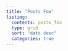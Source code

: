 ```yaml
---
title: "Posts Foo"
listing: 
  contents: posts_foo
  type: grid
  sort: "date desc" 
  categories: true
---
```

